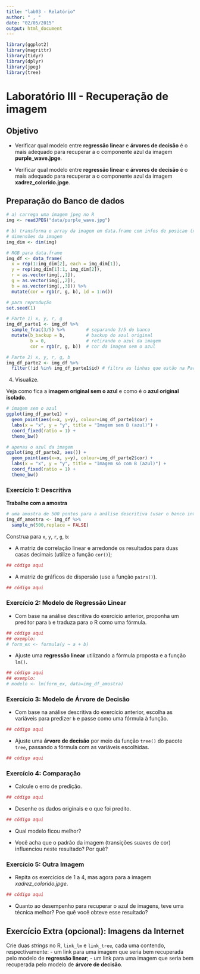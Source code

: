 ```yaml
---
title: "lab03 - Relatório"
author: " , "
date: "02/05/2015"
output: html_document
---
```


```r
library(ggplot2)
library(magrittr)
library(tidyr)
library(dplyr)
library(jpeg)
library(tree)
```

# Laboratório III - Recuperação de imagem

## Objetivo

- Verificar qual modelo entre **regressão linear** e **árvores de decisão** é o mais adequado para recuperar a o componente azul da imagem **purple_wave.jpge**.

- Verificar qual modelo entre **regressão linear** e **árvores de decisão** é o mais adequado para recuperar a o componente azul da imagem **xadrez_colorido.jpge**.

## Preparação do Banco de dados

```r
# a) carrega uma imagem jpeg no R 
img <- readJPEG("data/purple_wave.jpg")

# b) transforma o array da imagem em data.frame com infos de posicao (x,y) e cor (r,g,b)
# dimensões da imagem
img_dim <- dim(img)

# RGB para data.frame
img_df <- data_frame(
  x = rep(1:img_dim[2], each = img_dim[1]),
  y = rep(img_dim[1]:1, img_dim[2]),
  r = as.vector(img[,,1]),
  g = as.vector(img[,,2]),
  b = as.vector(img[,,3])) %>%
  mutate(cor = rgb(r, g, b), id = 1:n())
```

```r
# para reprodução
set.seed(1) 

# Parte 1) x, y, r, g
img_df_parte1 <- img_df %>% 
  sample_frac(3/5) %>%        # separando 3/5 do banco
  mutate(b_backup = b,        # backup do azul original
         b = 0,               # retirando o azul da imagem
         cor = rgb(r, g, b))  # cor da imagem sem o azul

# Parte 2) x, y, r, g, b
img_df_parte2 <- img_df %>% 
  filter(!id %in% img_df_parte1$id) # filtra as linhas que estão na Parte 1
```

4. Visualize.

Veja como fica a **imagem original sem o azul** e como é o **azul original isolado**.

```r
# imagem sem o azul
ggplot(img_df_parte1) + 
  geom_point(aes(x=x, y=y), colour=img_df_parte1$cor) +
  labs(x = "x", y = "y", title = "Imagem sem B (azul)") +
  coord_fixed(ratio = 1) +
  theme_bw()

# apenas o azul da imagem
ggplot(img_df_parte2, aes()) + 
  geom_point(aes(x=x, y=y), colour=img_df_parte2$cor) +
  labs(x = "x", y = "y", title = "Imagem só com B (azul)") +
  coord_fixed(ratio = 1) +
  theme_bw()
```

### Exercício 1: Descritiva

**Trabalhe com a amostra**

```r
# uma amostra de 500 pontos para a análise descritiva (usar o banco inteiro é desnecessário e demorado)
img_df_amostra <- img_df %>% 
  sample_n(500,replace = FALSE)
```

Construa para `x`, `y`, `r`, `g`, `b`:

- A matriz de correlação linear e arredonde os resultados para duas casas decimais (utilize a função `cor()`);

```r
## código aqui
```


- A matriz de gráficos de dispersão (use a função `pairs()`).

```r
## código aqui
```

### Exercício 2: Modelo de Regressão Linear

- Com base na análise descritiva do exercício anterior, proponha um preditor para `b` e traduza para o R como uma fórmula.

```r
## código aqui
## exemplo: 
# form_ex <- formula(y ~ a + b)
```

- Ajuste uma **regressão linear** utilizando a fórmula proposta e a função `lm()`.

```r
## código aqui
## exemplo:
# modelo <- lm(form_ex, data=img_df_amostra)
```

### Exercício 3: Modelo de Árvore de Decisão

- Com base na análise descritiva do exercício anterior, escolha as variáveis para predizer `b` e passe como uma fórmula à função.

```r
## código aqui
```

- Ajuste uma **árvore de decisão** por meio da função `tree()` do pacote `tree`, passando a fórmula com as variáveis escolhidas.

```r
## código aqui
```

### Exercício 4: Comparação

- Calcule o erro de predição.

```r
## código aqui
```

- Desenhe os dados originais e o que foi predito.

```r
## código aqui
```

- Qual modelo ficou melhor?

<!-- RESPOSTA AQUI -->

- Você acha que o padrão da imagem (transições suaves de cor) influenciou neste resultado? Por quê?

<!-- RESPOSTA AQUI -->

### Exercício 5: Outra Imagem

- Repita os exercícios de 1 a 4, mas agora para a imagem *xadrez_colorido.jpge*. 

```r
## código aqui
```

- Quanto ao desempenho para recuperar o azul de imagens, teve uma técnica melhor? Poe quê você obteve esse resultado?

<!-- RESPOSTA AQUI -->

## Exercício Extra (opcional): Imagens da Internet

Crie duas *strings* no R, `link_lm` e `link_tree`, cada uma contendo, respectivamente: 
- um link para uma imagem que seria bem recuperada pelo modelo de **regressão linear**;
- um link para uma imagem que seria bem recuperada pelo modelo de **árvore de decisão**.
